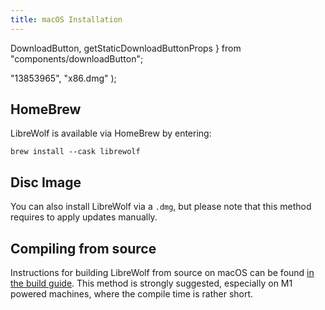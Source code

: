 ```yaml
---
title: macOS Installation
---
```


  DownloadButton,
  getStaticDownloadButtonProps
} from "components/downloadButton";

  "13853965",
  "x86.dmg"
);

<InstallationHeader />

## HomeBrew

LibreWolf is available via HomeBrew by entering:

```
brew install --cask librewolf
```

## Disc Image

You can also install LibreWolf via a `.dmg`, but please note that this method
requires to apply updates manually.

<DownloadButton />

## Compiling from source

Instructions for building LibreWolf from source on macOS can be found
[in the build guide](https://gitlab.com/librewolf-community/browser/macos/-/blob/master/build_guide.md).
This method is strongly suggested, especially on M1 powered machines, where the
compile time is rather short.
